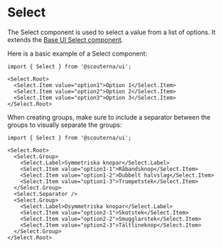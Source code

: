 
<Meta of={stories} />

# Select

The Select component is used to select a value from a list of options. It
extends the [Base UI Select component](https://base-ui.com/react/components/select).

Here is a basic example of a Select component:
```tsx
import { Select } from '@scouterna/ui';

<Select.Root>
  <Select.Item value="option1">Option 1</Select.Item>
  <Select.Item value="option2">Option 2</Select.Item>
  <Select.Item value="option3">Option 3</Select.Item>
</Select.Root>
```

When creating groups, make sure to include a separator between the groups to
visually separate the groups:
```tsx
import { Select } from '@scouterna/ui';

<Select.Root>
  <Select.Group>
    <Select.Label>Symmetriska knopar</Select.Label>
    <Select.Item value="option1-1">Råbandsknop</Select.Item>
    <Select.Item value="option1-2">Dubbelt halvslag</Select.Item>
    <Select.Item value="option1-3">Trumpetstek</Select.Item>
  </Select.Group>
  <Select.Separator />
  <Select.Group>
    <Select.Label>Osymmetriska knopar</Select.Label>
    <Select.Item value="option2-1">Skotstek</Select.Item>
    <Select.Item value="option2-2">Smugglarstek</Select.Item>
    <Select.Item value="option2-3">Tältlineknop</Select.Item>
  </Select.Group>
</Select.Root>
```

<Primary />
<Controls />

